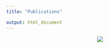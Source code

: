 ```yaml
---
title: "Publications"

output: html_document
---
```


<center>

[![](images/scholar.png)](https://scholar.google.com/citations?user=Ntr_M9QAAAAJ&hl=en){width="30%"}


</center>